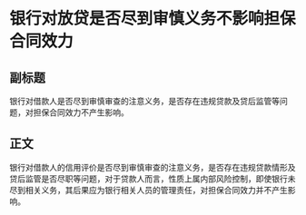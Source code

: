 # 银行对放贷是否尽到审慎义务不影响担保合同效力
## 副标题
银行对借款人是否尽到审慎审查的注意义务，是否存在违规贷款及贷后监管等问题，对担保合同效力不产生影响。
## 正文
银行对借款人的信用评价是否尽到审慎审查的注意义务，是否存在违规贷款情形及贷后监管是否尽职等问题，对于贷款人而言，性质上属内部风险控制，即使银行未尽到相关义务，其后果应为银行相关人员的管理责任，对担保合同效力并不产生影响。